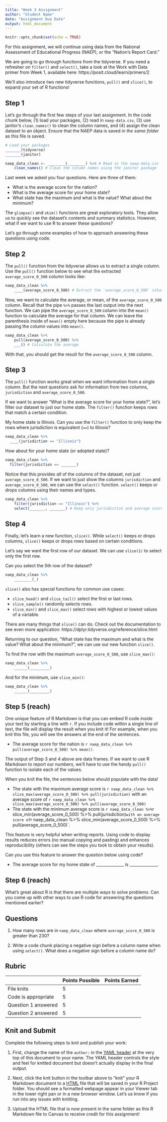 ```yaml
---
title: "Week 3 Assignment"
author: "Student Name"
date: "Assignment Due Date"
output: html_document
---
```


```r
knitr::opts_chunk$set(echo = TRUE)
```

For this assignment, we will continue using data from the National Assessment of Educational Progress (NAEP), or the "Nation's Report Card."

We are going to go through functions from the tidyverse. If you need a refresher on `filter()` and `select()`, take a look at the Work with Data primer from Week 1, available here: https://posit.cloud/learn/primers/2

We'll also introduce two new tidyverse functions, `pull()` and `slice()`, to expand your set of R functions!

## Step 1

Let's go through the first few steps of your last assignment. In the code chunk below, (1) load your packages, (2) read in `naep-data.csv`, (3) use janitor's `clean_names()` to clean the column names, and (4) assign the clean dataset to an object. Ensure that the NAEP data is saved _in the same folder_ as this file is saved.

```r
# Load your packages
_______(tidyverse)
_______(janitor)

naep_data_clean <- ________(________) %>% # Read in the naep-data.csv
    clean_names() # Clean the column names using the janitor package
```

Last week we asked you four questions. Here are three of them:

* What is the average score for the nation?
* What is the average score for your home state?
* What state has the maximum and what is the value? What about the minimum?

The `glimpse()` and `skim()` functions are great exploratory tools. They allow us to quickly see the dataset's contents and summary statistics. However, what if we want to use R to answer these questions?

Let's go through some examples of how to approach answering these questions using code.

## Step 2

The `pull()` function from the tidyverse allows us to extract a single column. Use the `pull()` function below to see what the extracted `average_score_0_500` column looks like:

```r
naep_data_clean %>% 
    ____(average_score_0_500) # Extract the `average_score_0_500` column
```

Now, we want to calculate the average, or mean, of the `average_score_0_500` column. Recall that the pipe `%>%` passes the last output into the next function. We can pipe the `average_score_0_500` column into the `mean()` function to calculate the average for that column. We can leave the parenthesis inside of `mean()` empty here because the pipe is already passing the column values into `mean()`.

```r
naep_data_clean %>% 
    pull(average_score_0_500) %>% 
    ___() # Calculate the average
```

With that, you should get the result for the `average_score_0_500` column.

## Step 3

The `pull()` function works great when we want information from a *single* column. But the next questions ask for information from two columns, `jurisdiction` and `average_score_0_500`.

If we want to answer "What is the average score for your home state?", let's filter our dataset to just our home state. The  `filter()` function keeps rows that match a certain condition.

My home state is Illinois. Can you use the `filter()` function to only keep the rows where jurisdiction is equivalent (`==`) to Illinois?

```r
naep_data_clean %>%
  ____(jurisdiction == "Illinois")
```

How about for your home state (or adopted state)?

```r
naep_data_clean %>%
  filter(jurisdiction == _______)
```

Notice that this provides *all* of the columns of the dataset, not just `average_score_0_500`. If we want to just show the columns `jurisdiction` and `average_score_0_500`, we can use the `select()` function. `select()` keeps or drops columns using their names and types.

```r
naep_data_clean %>%
    filter(jurisdiction == "Illinois") %>%
    select(_______, _______) # Keep only jurisdiction and average score columns
```

## Step 4

Finally, let's learn a new function, `slice()`. While `select()` keeps or drops columns, `slice()` keeps or drops *rows* based on certain conditions.

Let's say we want the first row of our dataset. We can use `slice(1)` to select only the first row.

Can you select the 5th row of the dataset?

```r
naep_data_clean %>% 
    ________(_)
```

`slice()` also has special functions for common use cases:

* `slice_head()` and `slice_tail()` select the first or last rows.
* `slice_sample()` randomly selects rows.
* `slice_min()` and `slice_max()` select rows with highest or lowest values of a variable.

There are many things that `slice()` can do. Check out the documentation to see even more application: https://dplyr.tidyverse.org/reference/slice.html

Returning to our question, "What state has the maximum and what is the value? What about the minimum?", we can use our new function `slice()`.

To find the row with the maximum `average_score_0_500`, use `slice_max()`:

```r
naep_data_clean %>% 
    ______(_________)
```

And for the minimum, use `slice_min()`:

```r
naep_data_clean %>% 
    ______(_________)
```

## Step 5 (reach)

One unique feature of R Markdown is that you can embed R code *inside* your text by starting a line with `r`. If you include code within a single line of text, the file will display the result when you knit it! For example, when you knit this file, you will see the answers at the end of the sentences.

* The average score for the nation is `r naep_data_clean %>% pull(average_score_0_500) %>% mean()`.

The output of Step 3 and 4 above are data frames. If we want to use R Markdown to report our numbers, we'll have to use the handy `pull()` function to isolate each of the values.

When you knit the file, the sentences below should populate with the data!

* The state with the maximum average score is `r naep_data_clean %>% slice_max(average_score_0_500) %>% pull(jurisdiction)` with an average score of `r naep_data_clean %>% slice_max(average_score_0_500) %>% pull(average_score_0_500)`
* The state with the minimum average score is `r naep_data_clean %>% `r slice_min(average_score_0_500) %>% pull(jurisdiction)` with an average score of `r naep_data_clean %>% slice_min(average_score_0_500) %>% pull(average_score_0_500)`.

This feature is very helpful when writing reports. Using code to display results reduces errors (no manual copying and pasting) and enhances reproducibility (others can see the steps you took to obtain your results).

Can you use this feature to answer the question below using code?

* The average score for my home state of ______________ is ______________.

## Step 6 (reach)

What's great about R is that there are multiple ways to solve problems. Can you come up with other ways to use R code for answering the questions mentioned earlier?

## Questions

1. How many rows are in `naep_data_clean` where `average_score_0_500` is greater than 230?

2. Write a code chunk placing a negative sign before a column name when using `select()`. What does a negative sign before a column name do?

## Rubric

|                     | Points Possible | Points Earned |
|---------------------|-----------------|---------------|
| File knits          | 5               |               |
| Code is appropriate | 5               |               |
| Question 1 answered | 5               |               |
| Question 2 answered | 5               |               |

## Knit and Submit

Complete the following steps to knit and publish your work:

1.  First, change the name of the `author:` in the [YAML header](https://bookdown.org/yihui/rmarkdown-cookbook/rmarkdown-anatomy.html#yaml-metadata) at the very top of this document to your name. The YAML header controls the style and feel for knitted document but doesn't actually display in the final output.

2.  Next, click the knit button in the toolbar above to "knit" your R Markdown document to a [HTML](https://bookdown.org/yihui/rmarkdown/html-document.html) file that will be saved in your R Project folder. You should see a formatted webpage appear in your Viewer tab in the lower right pan or in a new browser window. Let's us know if you run into any issues with knitting.

3. Upload the HTML file that is now present in the same folder as this R Markdown file to Canvas to receive credit for this assignment!